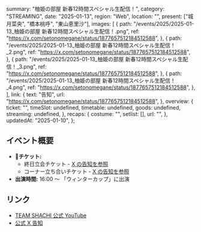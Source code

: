   summary: "柚姫の部屋 新春12時間スペシャル生配信！",
  category: "STREAMING",
  date: "2025-01-13",
  region: "Web",
  location: "",
  present: ["城月菜央", "橋本桃呼", "東山恵里沙"],
  images: [
    {
      path: "/events/2025/2025-01-13_柚姫の部屋 新春12時間スペシャル生配信！.png",
      ref: "https://x.com/setonomegane/status/1877657512184512588",
    },
    {
      path: "/events/2025/2025-01-13_柚姫の部屋 新春12時間スペシャル生配信！_2.png",
      ref: "https://x.com/setonomegane/status/1877657512184512588",
    },
    {
      path: "/events/2025/2025-01-13_柚姫の部屋 新春12時間スペシャル生配信！_3.png",
      ref: "https://x.com/setonomegane/status/1877657512184512588",
    },
    {
      path: "/events/2025/2025-01-13_柚姫の部屋 新春12時間スペシャル生配信！_4.png",
      ref: "https://x.com/setonomegane/status/1877657512184512588",
    },
  ],
  link: {
    text: "告知",
    url: "https://x.com/setonomegane/status/1877657512184512588",
  },
  overview: {
    ticket: "",
    timeSlot: undefined,
    timetable: undefined,
    goods: undefined,
    streaming: undefined,
  },
  recaps: {
    costume: "",
    setlist: [],
    url: "",
  },
  updatedAt: "2025-01-10",
};

## イベント概要

- **🎫チケット:**
  - 終日立会チケット - [X の告知を参照](https://x.com/setonomegane/status/1877657512184512588)
  - コーナー立ち合いチケット - [X の告知を参照](https://x.com/setonomegane/status/1877725394184364259)
- **出演時間:** 16:00 〜 「ウィンターカップ」に出演

## リンク

- [TEAM SHACHI 公式 YouTube](https://www.youtube.com/c/teamshachich)
- [公式 X 告知](https://x.com/takanenofficial/status/1877664180674891846)
